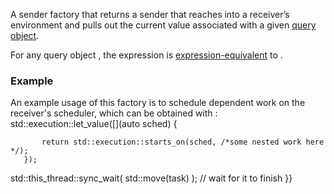 {{cpp/execution/title|read_env}}
{{cpp/execution/navbar}}
{{dcl begin}}
{{dcl header|execution}}
{{dcl|since=c++26|notes={{mark custpt}}|1=
inline constexpr /*unspecified*/ read_env{};
}}
{{dcl h|Call signature}}
{{dcl|since=c++26|1=
execution::sender auto read_env( auto&amp;&amp; query );
}}
{{dcl end}}

A sender factory that returns a sender that reaches into a receiver’s environment and pulls out the current value associated with a given [[cpp/execution#Queries|query object]].

For any query object {{tt|q}}, the expression {{c|read_env(q)}} is [[cpp/language/expressions#Expression-equivalence|expression-equivalent]] to {{c|/*make-sender*/(read_env, q)}}.

{{cpp/execution/cpo|tag=no}}

===Example===
An example usage of this factory is to schedule dependent work on the receiver's scheduler, which can be obtained with {{c|read_env(get_scheduler)}}:
{{source|1=
std::execution::sender auto task =
  std::execution::read_env(std::execution::get_scheduler)
    {{!}} std::execution::let_value([](auto sched) {
        return std::execution::starts_on(sched, /*some nested work here*/);
    });

std::this_thread::sync_wait( std::move(task) ); // wait for it to finish
}}

{{langlinks|de|es|ja|ru|zh}}